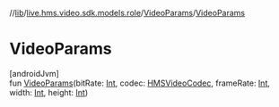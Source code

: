 //[lib](../../../index)/[live.hms.video.sdk.models.role](../index)/[VideoParams](index)/[VideoParams](-video-params)

# VideoParams

[androidJvm]\
fun [VideoParams](-video-params)(bitRate: [Int](https://kotlinlang.org/api/latest/jvm/stdlib/kotlin/-int/index.html), codec: [HMSVideoCodec](../../live.hms.video.media.codec/-h-m-s-video-codec/index), frameRate: [Int](https://kotlinlang.org/api/latest/jvm/stdlib/kotlin/-int/index.html), width: [Int](https://kotlinlang.org/api/latest/jvm/stdlib/kotlin/-int/index.html), height: [Int](https://kotlinlang.org/api/latest/jvm/stdlib/kotlin/-int/index.html))
